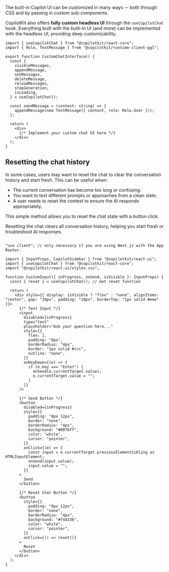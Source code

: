
The built-in Copilot UI can be customized in many ways -- both through CSS and by passing in custom sub-components.

CopilotKit also offers **fully custom headless UI** through the `useCopilotChat` hook. Everything built with the built-in UI (and more) can be implemented with the headless UI, providing deep customizability.

```tsx
import { useCopilotChat } from "@copilotkit/react-core";
import { Role, TextMessage } from "@copilotkit/runtime-client-gql";

export function CustomChatInterface() {
  const {
    visibleMessages,
    appendMessage,
    setMessages,
    deleteMessage,
    reloadMessages,
    stopGeneration,
    isLoading,
  } = useCopilotChat();

  const sendMessage = (content: string) => {
    appendMessage(new TextMessage({ content, role: Role.User }));
  };

  return (
    <div>
      {/* Implement your custom chat UI here */}
    </div>
  );
}
```

## Resetting the chat history
In some cases, users may want to reset the chat to clear the conversation history and start fresh. This can be useful when:
- The current conversation has become too long or confusing.
- You want to test different prompts or approaches from a clean slate.
- A user needs to reset the context to ensure the AI responds appropriately.

This simple method allows you to reset the chat state with a button click.

<Callout title="Why Reset the Chat?">
Resetting the chat clears all conversation history, helping you start fresh or troubleshoot AI responses.
</Callout>

<ImageAndCode preview="https://cdn.copilotkit.ai/docs/copilotkit/images/concepts/customize-look-and-feel/reset-chat.gif" >

```tsx

"use client"; // only necessary if you are using Next.js with the App Router.

import { InputProps, CopilotSidebar } from "@copilotkit/react-ui";
import { useCopilotChat } from "@copilotkit/react-core";
import "@copilotkit/react-ui/styles.css";

function CustomInput({ inProgress, onSend, isVisible }: InputProps) {
  const { reset } = useCopilotChat(); // Get reset function

  return (
    <div style={{ display: isVisible ? "flex" : "none", alignItems: "center", gap: "10px", padding: "10px", borderTop: "1px solid #eee" }}>
      {/* Text Input */}
      <input
        disabled={inProgress}
        type="text"
        placeholder="Ask your question here..."
        style={{
          flex: 1,
          padding: "8px",
          borderRadius: "4px",
          border: "1px solid #ccc",
          outline: "none",
        }}
        onKeyDown={(e) => {
          if (e.key === "Enter") {
            onSend(e.currentTarget.value);
            e.currentTarget.value = "";
          }
        }}
      />

      {/* Send Button */}
      <button
        disabled={inProgress}
        style={{
          padding: "8px 12px",
          border: "none",
          borderRadius: "4px",
          background: "#007bff",
          color: "white",
          cursor: "pointer",
        }}
        onClick={(e) => {
          const input = e.currentTarget.previousElementSibling as HTMLInputElement;
          onSend(input.value);
          input.value = "";
        }}
      >
        Send
      </button>

      {/* Reset Chat Button */}
      <button
        style={{
          padding: "8px 12px",
          border: "none",
          borderRadius: "4px",
          background: "#f44336",
          color: "white",
          cursor: "pointer",
        }}
        onClick={() => reset()}
      >
        Reset
      </button>
    </div>
  );
}
```
</ImageAndCode> 
